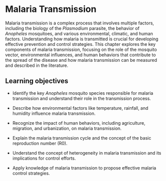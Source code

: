 # Malaria Transmission

Malaria transmission is a complex process that involves multiple factors, including the biology of the *Plasmodium* parasite, the behavior of *Anopheles* mosquitoes, and various environmental, climatic, and human factors. Understanding how malaria is transmitted is crucial for developing effective prevention and control strategies. This chapter explores the key components of malaria transmission, focusing on the role of the mosquito vector, environmental influences, and human behaviors that contribute to the spread of the disease and how malaria transmission can be measured and described in the literature.

## Learning objectives

-   Identify the key *Anopheles* mosquito species responsible for malaria transmission and understand their role in the transmission process.

-   Describe how environmental factors like temperature, rainfall, and humidity influence malaria transmission.

-   Recognize the impact of human behaviors, including agriculture, migration, and urbanization, on malaria transmission.

-   Explain the malaria transmission cycle and the concept of the basic reproduction number (R0).

-   Understand the concept of heterogeneity in malaria transmission and its implications for control efforts.

-   Apply knowledge of malaria transmission to propose effective malaria control strategies.
